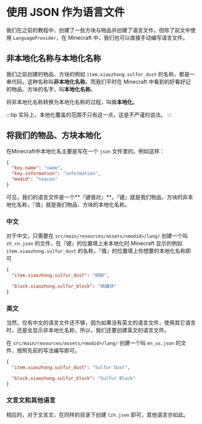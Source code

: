 # 使用 JSON 作为语言文件

<!-- markdownlint-disable MD033 -->

我们在之前的教程中，创建了一些方块与物品并创建了语言文件。但除了前文中使用 `LanguageProvider`，在 Minecraft 中，我们也可以直接手动编写语言文件。

## 非本地化名称与本地化名称

我们之前创建的物品、方块的例如 `item.xiaozhong.sulfur_dust` 的名称，都是一串代码，这种名称叫**非本地化名称**。而我们平时在 Minecraft 中看到的好看好记的物品、方块的名字，叫**本地化名称**。

将非本地化名称转换为本地化名称的过程，叫做**本地化**。

:::tip
实际上，本地化覆盖的范围不只有这一点，这是不严谨的说法。
:::

## 将我们的物品、方块本地化

在Minecraft中本地化名主要是写在一个 `json` 文件里的。例如这样：

```json
{
  "key.name": "name",
  "key.information": "information",
  "modid": "teacon"
}
```

可见，我们的语言文件是一个**『键值对』**。『键』就是我们物品、方块的非本地化名称，『值』就是我们物品、方块的本地化名称。

### 中文

对于中文，只需要在 `src/main/resources/assets/<modid>/lang/` 创建一个叫 `zh_cn.json` 的文件，在『键』的位置填上未本地化时 Minecraft 显示的例如 `item.xiaozhong.sulfur_dust` 的名称，『值』的位置填上你想要的本地化名称即可

```json
{
  "item.xiaozhong.sulfur_dust": "硫粉",

  "block.xiaozhong.sulfur_block": "硫磺块"
}
```

### 英文

当然，仅有中文的语言文件还不够，因为如果没有英文的语言文件，使用其它语言时，还是会显示非本地化名称，所以，我们还要创建英文的语言文件。

在 `src/main/resources/assets/<modid>/lang/` 创建一个叫 `en_us.json` 的文件，按照先前的写法编写即可。

```json
{
  "item.xiaozhong.sulfur_dust": "Sulfur Dust",

  "block.xiaozhong.sulfur_block": "Sulfur Block"
}
```

### 文言文和其他语言

相应的，对于文言文，在同样的目录下创建 `lzh.json` 即可，其他语言亦如此。